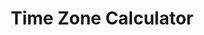 ---
title: "Time Zone Calculator"
publishedAt: "26-10-2024"
active: false
description: "A simple time zone calculator."
image: "/img/content/project/web-development/timezonecalculator.png"
links:
  github: "https://github.com/Anthony01M/timezonecalculator"
  website: "https://anthony01m.github.io/timezonecalculator/"
tags: "web development, time zone calculator, time zone, calculator, html, css, javascript"
---